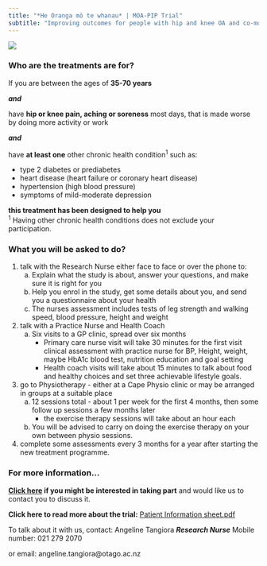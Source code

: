 ```yaml
---
title: "*He Oranga mō te whanau* | MOA-PIP Trial"
subtitle: "Improving outcomes for people with hip and knee OA and co-morbidities"
---
```


![](../_images/moa-pip-logo.jpg)

### Who are the treatments are for? 


If you are between the ages of **35-70 years**

***and***

have **hip or knee pain, aching or soreness** most days, that is made worse by doing more activity or work

***and***

have **at least one** other chronic health condition^1^ such as:

* type 2 diabetes or prediabetes 
* heart disease (heart failure or coronary heart disease) 
* hypertension (high blood pressure) 
* symptoms of mild-moderate depression 

**this treatment has been designed to help you**  
        ^1^ Having other chronic health conditions does not exclude your participation.  

### What you will be asked to do? 

1. talk with the Research Nurse either face to face or over the phone to:
    a) Explain what the study is about, answer your questions, and make sure it is right for you
    b) Help you enrol in the study, get some details about you, and send you a questionnaire about your health
    c) The nurses assessment includes tests of leg strength and walking speed, blood pressure, height and weight
      
2. talk with a Practice Nurse and Health Coach
    a) Six visits to a GP clinic, spread over six months
        + Primary care nurse visit will take 30 minutes for the first visit clinical assessment with practice nurse for BP, Height, weight, maybe HbA1c blood test, nutrition education and goal setting
        + Health coach visits will take about 15 minutes to talk about food and healthy choices and set three achievable lifestyle goals.
  
3. go to Physiotherapy - either at a Cape Physio clinic or may be arranged in groups at a suitable place
    a) 12 sessions total - about 1 per week for the first 4 months, then some follow up sessions a few months later
        + the exercise therapy sessions will take about an hour each
    b) You will be advised to carry on doing the exercise therapy on your own between physio sessions.  

4. complete some assessments every 3 months for a year after starting the new treatment programme.

### For more information...
**[Click here](https://redcap.link/moa_pip_contactus) if you might be interested in taking part** and would like us to contact you to discuss it.

**Click here to read more about the trial:**
[Patient Information sheet.pdf](PIS-CF 2024-02-08.pdf){target="_blank"}

To talk about it with us, contact: Angeline Tangiora ***Research Nurse*** Mobile number: 021 279 2070‬

or email: angeline.tangiora@otago.ac.nz
